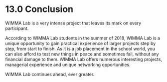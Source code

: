 # 13.0 Conclusion

WIMMA Lab is a very intense project that leaves its mark on every participant.

According to WIMMA Lab students in the summer of 2018, WIMMA Lab is a unique opportunity to gain practical experience of larger projects step by step, from start to finish. As it is a job placement in the school world, you can also afford to test new things in peace and sometimes fail, without any financial damage to them. WIMMA Lab offers numerous interesting projects, managerial experience and unique networking opportunities.

WIMMA Lab continues ahead, ever greater.

